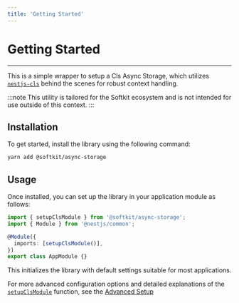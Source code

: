 ```yaml
---
title: 'Getting Started'
---
```


# Getting Started

---

This is a simple wrapper to setup a Cls Async Storage, which utilizes [`nestjs-cls`](https://papooch.github.io/nestjs-cls/) behind the scenes for robust context handling.

:::note
This utility is tailored for the Softkit ecosystem and is not intended for use outside of this context.
:::

## Installation

To get started, install the library using the following command:

```bash
yarn add @softkit/async-storage
```

## Usage

Once installed, you can set up the library in your application module as follows:

```typescript
import { setupClsModule } from '@softkit/async-storage';
import { Module } from '@nestjs/common';

@Module({
  imports: [setupClsModule()],
})
export class AppModule {}
```

This initializes the library with default settings suitable for most applications.

For more advanced configuration options and detailed explanations of the [`setupClsModule`](/api/async-storage/src/functions/setupClsModule/) function, see the [Advanced Setup](/libraries/async-storage/advanced-setup.mdx)
